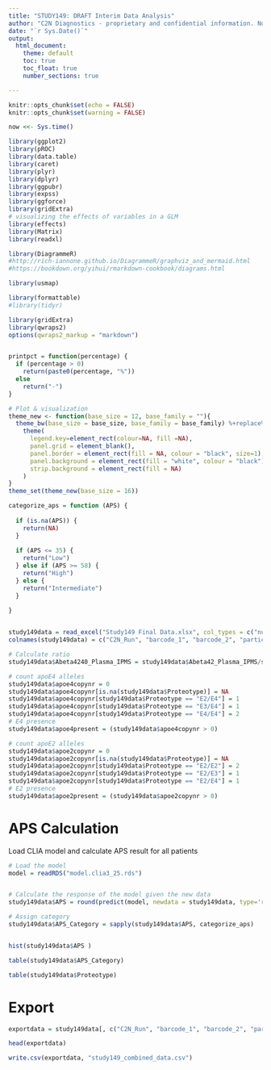 ---
title: "STUDY149: DRAFT Interim Data Analysis"
author: "C2N Diagnostics - proprietary and confidential information. Not to be copied or distributed without C2N written consent."
date: "`r Sys.Date()`"
output:
  html_document:
    theme: default
    toc: true
    toc_float: true
    number_sections: true

---



```{r setup, include=FALSE}
knitr::opts_chunk$set(echo = FALSE)
knitr::opts_chunk$set(warning = FALSE)

now <<- Sys.time()

library(ggplot2)
library(pROC)
library(data.table)
library(caret)
library(plyr)
library(dplyr)
library(ggpubr)
library(expss)
library(ggforce)
library(gridExtra)
# visualizing the effects of variables in a GLM
library(effects)
library(Matrix)
library(readxl)

library(DiagrammeR)
#http://rich-iannone.github.io/DiagrammeR/graphviz_and_mermaid.html
#https://bookdown.org/yihui/rmarkdown-cookbook/diagrams.html

library(usmap)

library(formattable)
#library(tidyr)

library(gridExtra)
library(qwraps2)
options(qwraps2_markup = "markdown")


printpct = function(percentage) {
  if (percentage > 0)
    return(paste0(percentage, "%"))
  else
    return("-")
}

# Plot & visualization
theme_new <- function(base_size = 12, base_family = ""){
  theme_bw(base_size = base_size, base_family = base_family) %+replace%
    theme(
      legend.key=element_rect(colour=NA, fill =NA),
      panel.grid = element_blank(),   
      panel.border = element_rect(fill = NA, colour = "black", size=1),
      panel.background = element_rect(fill = "white", colour = "black"), 
      strip.background = element_rect(fill = NA)
    )
}
theme_set(theme_new(base_size = 16))

categorize_aps = function (APS) {
  
  if (is.na(APS)) {
    return(NA)
  }
  
  if (APS <= 35) {
    return("Low")
  } else if (APS >= 58) {
    return("High")
  } else {
    return("Intermediate")
  }
  
}


study149data = read_excel("Study149 Final Data.xlsx", col_types = c("numeric", "text", "text", "text", "numeric", "numeric", "numeric", "text", "numeric", "numeric", "text"))
colnames(study149data) = c("C2N_Run", "barcode_1", "barcode_2", "participant", "Abeta40_Plasma_IPMS", "Abeta42_Plasma_IPMS", "Abeta4240_Plasma_IPMS_excel", "Proteotype", "age", "APS", "Comments")

# Calculate ratio
study149data$Abeta4240_Plasma_IPMS = study149data$Abeta42_Plasma_IPMS/study149data$Abeta40_Plasma_IPMS

# count apoE4 alleles
study149data$apoe4copynr = 0
study149data$apoe4copynr[is.na(study149data$Proteotype)] = NA
study149data$apoe4copynr[study149data$Proteotype == "E2/E4"] = 1
study149data$apoe4copynr[study149data$Proteotype == "E3/E4"] = 1
study149data$apoe4copynr[study149data$Proteotype == "E4/E4"] = 2
# E4 presence
study149data$apoe4present = (study149data$apoe4copynr > 0)

# count apoE2 alleles
study149data$apoe2copynr = 0
study149data$apoe2copynr[is.na(study149data$Proteotype)] = NA
study149data$apoe2copynr[study149data$Proteotype == "E2/E2"] = 2
study149data$apoe2copynr[study149data$Proteotype == "E2/E3"] = 1
study149data$apoe2copynr[study149data$Proteotype == "E2/E4"] = 1
# E2 presence
study149data$apoe2present = (study149data$apoe2copynr > 0)


```



# APS Calculation

Load CLIA model and calculate APS result for all patients

```{r}

# Load the model
model = readRDS("model.clia3_25.rds")


# Calculate the response of the model given the new data
study149data$APS = round(predict(model, newdata = study149data, type='response') * 100)

# Assign category
study149data$APS_Category = sapply(study149data$APS, categorize_aps)


hist(study149data$APS )

```

```{r}
table(study149data$APS_Category)
```

```{r}

table(study149data$Proteotype)

```



# Export

```{r}

exportdata = study149data[, c("C2N_Run", "barcode_1", "barcode_2", "participant", "Abeta40_Plasma_IPMS", "Abeta42_Plasma_IPMS", "Abeta4240_Plasma_IPMS_excel", "Proteotype", "age", "APS", "Comments")]

head(exportdata)

write.csv(exportdata, "study149_combined_data.csv")

```


